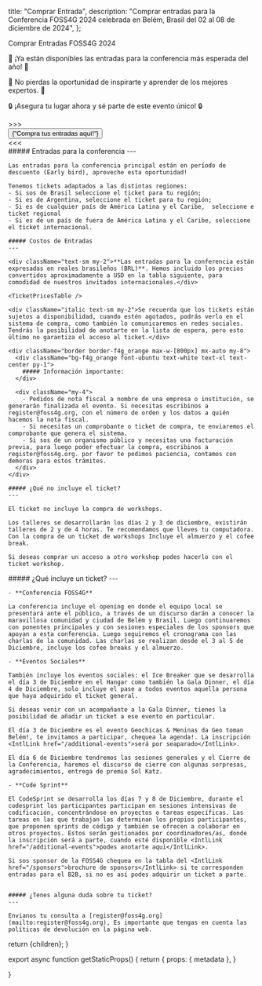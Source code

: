 
  title: "Comprar Entrada",
  description:
    "Comprar entradas para la Conferencia FOSS4G 2024 celebrada en Belém, Brasil del 02 al 08 de diciembre de 2024",
};

<Heading color="orange" bubble>
  Comprar Entradas FOSS4G 2024
</Heading>

<div className="md:text-2xl text-center">
  <p>
    🎉 ¡Ya están disponibles las entradas para la conferencia más esperada del año! 🎉
  </p>
  <p>
    🚀 No pierdas la oportunidad de inspirarte y aprender de los mejores expertos. 🚀
  </p>
  <p>🔒 ¡Asegura tu lugar ahora y sé parte de este evento único! 🔒</p>
</div>

<div className="text-center">
  <div className="inline-block text-f4g_orange font-bold tracking-[0.4rem] md:text-4xl">
    &gt;&gt;&gt;
  </div>
  <a
    href="https://payment.2024.foss4g.org/locale/set?locale=es&next=/OSGeo-Brasil/foss4g.2024/"
    target="_blank"
    className="non-standard"
  >
    <button className=" border-f4g_red text-white bg-f4g_orange border rounded-lg py-2 px-3 text-lg md:text-4xl font-ubuntu mx-1 md:mx-3 my-3">
      {"Compra tus entradas aquí!"}
    </button>
  </a>
  <div className="inline-block text-f4g_orange font-bold tracking-[0.4rem] md:text-4xl">
    &lt;&lt;&lt;
  </div>
</div>

<div className="grid grid-cols-1 sm:grid-cols-2 sm:space-x-4 mt-4 space-y-4 sm:space-y-0">
  <div className="">
    ##### Entradas para la conferencia
    ---

    Las entradas para la conferencia principal están en período de descuento (Early bird), aproveche esta oportunidad!

    Tenemos tickets adaptados a las distintas regiones:
    - Si sos de Brasil seleccione el ticket para tu región;
    - Si es de Argentina, seleccione el ticket para tu región;
    - Si es de cualquier país de América Latina y el Caribe,  seleccione e ticket regional 
    - Si es de un país de fuera de América Latina y el Caribe, seleccione el ticket internacional.

    ##### Costos de Entradas
    ---

    <div className="text-sm my-2">**Las entradas para la conferencia están expresadas en reales brasileños (BRL)**. Hemos incluido los precios convertidos aproximadamente a USD en la tabla siguiente, para comodidad de nuestros invitados internacionales.</div>

    <TicketPricesTable />

    <div className="italic text-sm my-2">Se recuerda que los tickets están sujetos a disponibilidad, cuando estén agotados, podrás verlo en el sistema de compra, como también lo comunicaremos en redes sociales. Tendrás la posibilidad de anotarte en la lista de espera, pero esto último no garantiza el acceso al ticket.</div>

    <div className="border border-f4g_orange max-w-[800px] mx-auto my-8">
      <div className="bg-f4g_orange font-ubuntu text-white text-xl text-center py-1">
        ##### Información importante:
      </div>

      <div className="my-4">
        - Pedidos de nota fiscal a nombre de una empresa o institución, se generarán finalizada el evento. Si necesitas escribinos a register@foss4g.org, con el número de orden y los datos a quién hacemos la nota fiscal.
        - Si necesitas un comprobante o ticket de compra, te enviaremos el comprobante que genera el sistema.
        - Si sos de un organismo público y necesitas una facturación previa, para luego poder efectuar la compra, escribinos a register@foss4g.org. por favor te pedimos paciencia, contamos con demoras para estos trámites.
      </div>
    </div>

    ##### ¿Qué no incluye el ticket?
    ---

    El ticket no incluye la compra de workshops. 

    Los talleres se desarrollarán los días 2 y 3 de diciembre, existirán talleres de 2 y de 4 horas. Te recomendamos que lleves tu computadora. Con la compra de un ticket de workshops Incluye el almuerzo y el cofee break.

    Si deseas comprar un acceso a otro workshop podes hacerlo con el ticket workshop. 
 
  </div>
  <div>
    ##### ¿Qué incluye un ticket?
    ---

    - **Conferencia FOSS4G**

    La conferencia incluye el opening en donde el equipo local se presentará ante el público, a través de un discurso darán a conocer la maravillosa comunidad y ciudad de Belém y Brasil. Luego continuaremos con ponentes principales y con sesiones especiales de los sponsors que apoyan a esta conferencia. Luego seguiremos el cronograma con las charlas de la comunidad. Las charlas se realizan desde el 3 al 5 de Diciembre, incluye los cofee breaks y el almuerzo. 

    - **Eventos Sociales**

    También incluye los eventos sociales: el Ice Breaker que se desarrolla el día 3 de Diciembre en el Hangar como también la Gala Dinner, el día 4 de Diciembre, solo incluye el pase a todos eventos aquella persona que haya adquirido el ticket general.

    Si deseas venir con un acompañante a la Gala Dinner, tienes la posibilidad de añadir un ticket a ese evento en particular.

    El día 3 de Diciembre es el evento Geochicas & Meninas da Geo toman Belém!, te invitamos a participar, chequea la agenda!. La inscripción <IntlLink href="/additional-events">será por seaparado</IntlLink>.

    El día 6 de Diciembre tendremos las sesiones generales y el Cierre de la Conferencia, haremos el discurso de cierre con algunas sorpresas, agradecimientos, entrega de premio Sol Katz.

    - **Code Sprint**

    El CodeSprint se desarrolla los días 7 y 8 de Diciembre, durante el codesprint los participantes participan en sesiones intensivas de codificación, concentrándose en proyectos o tareas específicas. Las tareas en las que trabajan las determinan los propios participantes, que proponen sprints de código y también se ofrecen a colaborar en otros proyectos. Estos serán gestionados por coordinadores/as, donde la inscripción será a parte, cuando esté disponible <IntlLink href="/additional-events">podes anotarte aqui</IntlLink>. 

    Si sos sponsor de la FOSS4G chequea en la tabla del <IntlLink href="/sponsors">brochure de sponsors</IntlLink> si te corresponden entradas para el B2B, si no es así podes adquirir un ticket a parte.


    ##### ¿Tenes alguna duda sobre tu ticket?
    ---

    Envianos tu consulta a [register@foss4g.org](mailto:register@foss4g.org), Es importante que tengas en cuenta las políticas de devolución en la página web.
  </div>
</div>

  return <MdxLayout metadata={metadata}>{children}</MdxLayout>;
}

export async function getStaticProps() {
  return {
    props: {
      metadata
    },
  }


}

